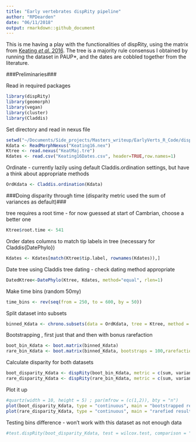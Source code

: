 ```yaml
---
title: "Early vertebrates dispRity pipeline"
author: "RPDearden"
date: "06/11/2018"
output: rmarkdown::github_document
---
```


This is me having a play with the functionalities of dispRity, using the matrix from [Keating *et al.* 2016](http://rspb.royalsocietypublishing.org/content/283/1826/20152917).  The tree is a majority rule consensus I obtained by running the dataset in PAUP*, and the dates are cobbled together from the literature.

###Preliminaries###

Read in required packages

```r
library(dispRity)
library(geomorph)
library(vegan)
library(cluster)
library(Claddis)
```

Set directory and read in nexus file

```r
setwd("~/Documents/Side_projects/Masters_writeup/EarlyVerts_R_Code/dispRity_Pipeline")
Kdata <- ReadMorphNexus("Keating16.nex")
Ktree <- read.nexus("KeatMaj.tre")
Kdates <- read.csv("Keating16Dates.csv", header=TRUE,row.names=1)
```

Ordinate - currently lazily using default Claddis.ordination settings, but have a think about appropriate methods
```r
OrdKdata <- Claddis.ordination(Kdata)
```


###Doing disparity through time (disparity metric used the sum of variances as default)###


tree requires a root time - for now guessed at start of Cambrian, choose a better one

```r
Ktree$root.time <- 541
```

Order dates columns to match tip labels in tree (necessary for Claddis{DatePhylo})
```r
Kdates <- Kdates[match(Ktree$tip.label, rownames(Kdates)),]
```

Date tree using Claddis tree dating - check dating method appropriate
```r
DatedKtree<-DatePhylo(Ktree, Kdates, method="equal", rlen=1)
```

Make time bins (random 50my)
```r
time_bins <- rev(seq(from = 250, to = 600, by = 50))
```

Split dataset into subsets
```r
binned_Kdata <- chrono.subsets(data = OrdKdata, tree = Ktree, method = "discrete", time = time_bins, inc.nodes = FALSE,FADLAD = Kdates)
```

Bootstrapping , first just that and then with bonus rarefaction
```r
boot_bin_Kdata <- boot.matrix(binned_Kdata)
rare_bin_Kdata <- boot.matrix(binned_Kdata, bootstraps = 100,rarefaction = 6)
```

Calculate disparity for both datasets
```r
boot_disparity_Kdata <- dispRity(boot_bin_Kdata, metric = c(sum, variances))
rare_disparity_Kdata <- dispRity(rare_bin_Kdata, metric = c(sum, variances))
```

Plot it up
```r
#quartz(width = 10, height = 5) ; par(mfrow = (c(1,2)), bty = "n")
plot(boot_disparity_Kdata, type = "continuous", main = "bootstrapped results")
plot(rare_disparity_Kdata, type = "continuous", main = "rarefied results")
```

Testing bins difference - won't work with this dataset as not enough data
```r
#test.dispRity(boot_disparity_Kdata, test = wilcox.test, comparison = "sequential",correction = "bonferroni")
```
